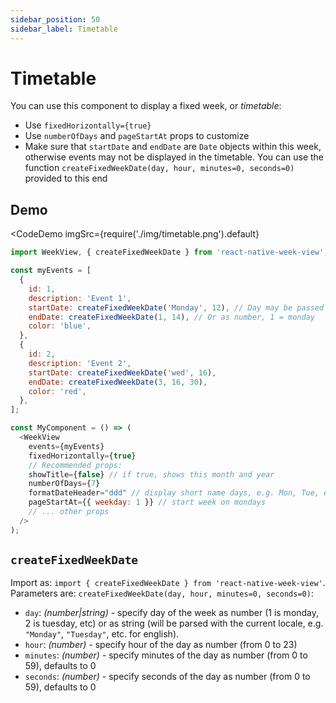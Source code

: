```yaml
---
sidebar_position: 50
sidebar_label: Timetable
---
```


# Timetable

You can use this component to display a fixed week, or _timetable_:

* Use `fixedHorizontally={true}`
* Use `numberOfDays` and `pageStartAt` props to customize
* Make sure that `startDate` and `endDate` are `Date` objects within this week, otherwise events may not be displayed in the timetable. You can use the function `createFixedWeekDate(day, hour, minutes=0, seconds=0)` provided to this end

## Demo


<CodeDemo
  imgSrc={require('./img/timetable.png').default}
>

```js title="Timetable"
import WeekView, { createFixedWeekDate } from 'react-native-week-view';

const myEvents = [
  {
    id: 1,
    description: 'Event 1',
    startDate: createFixedWeekDate('Monday', 12), // Day may be passed as string
    endDate: createFixedWeekDate(1, 14), // Or as number, 1 = monday
    color: 'blue',
  },
  {
    id: 2,
    description: 'Event 2',
    startDate: createFixedWeekDate('wed', 16),
    endDate: createFixedWeekDate(3, 16, 30),
    color: 'red',
  },
];

const MyComponent = () => (
  <WeekView
    events={myEvents}
    fixedHorizontally={true}
    // Recommended props:
    showTitle={false} // if true, shows this month and year
    numberOfDays={7}
    formatDateHeader="ddd" // display short name days, e.g. Mon, Tue, etc
    pageStartAt={{ weekday: 1 }} // start week on mondays
    // ... other props
  />
);
```

</CodeDemo>


## `createFixedWeekDate`

Import as: `import { createFixedWeekDate } from 'react-native-week-view'`. Parameters are: `createFixedWeekDate(day, hour, minutes=0, seconds=0)`:

* `day`: _(number|string)_ - specify day of the week as number (1 is monday, 2 is tuesday, etc) or as string (will be parsed with the current locale, e.g. `"Monday"`, `"Tuesday"`, etc. for english).
* `hour`: _(number)_ - specify hour of the day as number (from 0 to 23)
* `minutes`: _(number)_ - specify minutes of the day as number (from 0 to 59), defaults to 0
* `seconds`: _(number)_ - specify seconds of the day as number (from 0 to 59), defaults to 0

